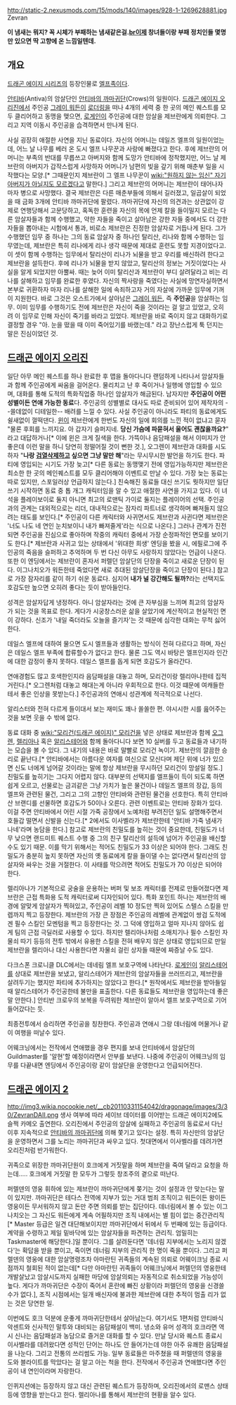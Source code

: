 http://static-2.nexusmods.com/15/mods/140/images/928-1-1269628881.jpg
Zevran


'''이 냄새는 뭐지? 꼭 시체가 부패하는 냄새같은걸.[[br]]이제 창녀들이랑 부패 정치인들 몇명만 있으면 딱 고향에 온 느낌일텐데.'''

== 개요 ==
[[드래곤 에이지 시리즈]]의 등장인물로 [[엘프(드래곤 에이지)|엘프]]족이다.

[[안티바]](Antiva)의 암살단인 [[안티바의 까마귀단]](Crows)의 일원이다. [[드래곤 에이지 오리진]]에서 주인공 [[그레이 워든]]이 [[로더링]]을 떠나 4개의 세력 중 한 곳의 메인 퀘스트를 모두 클리어하고 동맹을 맺으면, [[로게인]]이 주인공에 대한 암살을 제브란에게 의뢰한다. 그리고 지역 이동시 주인공을 습격하면서 만나게 된다.

사실 굉장히 애절한 사연을 지닌 동료이다. 자신의 어머니는 데일즈 엘프의 일원이었는데, 어느 날 나무를 베러 온 도시 엘프 나무꾼과 사랑에 빠졌다고 한다. 후에 제브란의 어머니는 부족의 반대를 무릅쓰고 아버지와 함께 도망가 안티바에 정착했지만, 어느 날 제브란의 아버지가 갑작스럽게 사망하자 어머니가 남편의 빚을 갚기 위해 매춘부 일을 시작했다는 모양.[* 그때문인지 제브란이 그 엘프 나무꾼이 [[wiki:"원하지 않는 임신" 자기 아버지가 아닐지도 모르겠다]]고 말한다.] 그리고 제브란의 어머니는 제브란이 태어나자마자 병으로 사망했다. 결국 제브란은 다른 매춘부들에 의해서 길러졌고, 일곱살이 되었을 때 금화 3개에 안티바 까마귀단에 팔렸다. 까마귀단에 자신의 의견과는 상관없이 강제로 연행당해서 고문당하고, 혹독한 훈련을 자신의 목에 언제 칼을 들이밀지 모르는 다른 암살자들과 함께 수행했고, 약한 자들을 죽이고 살아남은 강한 자들 중에서도 더 강한 자들을 뽑아내는 시험에서 통과, 비로소 제브란은 진정한 암살자로 거듭나게 된다. 그가 수행했던 임무 중 하나는 그의 동료 암살자 중 하나인 탈리산, 리나와 함께 수행하는 임무였는데, 제브란은 특히 리나에게 리나 생각 때문에 제대로 훈련도 못할 지경이었다고. 이 셋이 함께 수행하는 임무에서 탈리산이 리나가 뇌물을 받고 우리를 배신하려 한다고 제브란을 설득한다. 후에 리나가 뇌물을 받지 않았고, 탈리산의 정보는 거짓이었다는 사실을 알게 되었지만 아뿔싸. 때는 늦어 이미 탈리산과 제브란이 부디 살려달라고 비는 리나를 살해하고 임무를 완료한 후였다. 자신의 짝사랑을 죽였다는 사실에 망연자실하면서 본부로 귀환하자 마자 리나를 살해한 일에 속죄하고자 거의 자살에 가까운 임무에 기꺼이 지원한다. 바로 그것은 오스트가에서 살아남은 [[그레이 워든]], 즉 '''주인공'''을 암살하는 임무. 이미 임무를 수행하기도 전에 제브란은 자신이 죽을 것이라는 걸 알고 있었고, 오히려 이 임무로 인해 자신이 죽기를 바라고 있었다. 제브란을 바로 죽이지 않고 대화하기로 결정할 경우 "아. 눈을 떴을 때 이미 죽어있기를 바랬는데." 라고 장난스럽게 툭 던지는 말은 진심이었던 것.

== [[드래곤 에이지 오리진]] ==
일단 아무 메인 퀘스트를 하나 완료한 후 맵을 돌아다니다 랜덤하게 나타나서 암살자들과 함께 주인공에게 싸움을 걸어온다. 물리치고 난 후 죽이거나 일행에 영입할 수 있으며, 대화를 통해 도적의 특화직업중 하나인 암살자가 해금된다. 남자지만 '''주인공이 어떤 성별이든 연애 가능한 동료'''다. 주인공의 성별별로 대사도 따로 준비되어 있어 제작자의 --쓸데없이 디테일한-- 배려를 느낄 수 있다. 사실 주인공이 아니라도 파티의 동료에게도 쉴새없이 껄떡댄다. [[윈]]이 제브란에게 한번도 자신의 일에 회의를 느낀 적이 없냐고 묻자 "물론 후회를 느끼지요. 아 갑자기 슬퍼지네. '''당신 가슴에 파묻혀서 울어도 괜찮을까요?'''" 라고 대답하거나[* 이에 윈은 크게 질색을 한다. 가뜩이나 음담패설을 해서 이미지가 안좋은데 이런 말을 하니 당연히 정떨어질 것이 뻔한 것.], 오그렌이 제브란과 대화를 시도하자 "'''나랑 [[검열삭제]]하고 싶으면 그냥 말만 해'''"라는 무시무시한 발언을 하기도 한다. 파티에 영입되는 시기도 가장 늦고[* 다른 동료는 동맹맺기 전에 영입가능하지만 제브란은 최소한 한 곳의 메인퀘스트를 모두 클리어해야 이벤트로 만날 수 있다. 가장 늦는 동료는 따로 있지만, 스포일러상 언급하지 않는다.] 친숙해진 동료들 대신 쓰기도 뭣하지만 일단 쓰기 시작하면 동료 중 톱 개그 캐릭터임을 알 수 있고 애절한 사연을 가지고 있다. 이 녀석을 플레이보이로 둘지 아니면 최고의 로맨틱 가이로 둘지는 플레이어의 선택. 주인공과의 관계는 대외적으로는 리더, 대내적으로는 잠자리 파트너로 생각하며 빠져들지 않으려는 태도를 보인다.[* 주인공이 다른 캐릭터와 사귀면서도 제브란과 사귄다면 제브란은 '너도 나도 네 연인 눈치보이니 내가 빠져줄게'라는 식으로 나온다.] 그러나 관계가 진전되면 주인공을 진심으로 좋아하며 작중의 캐릭터 중에서 가장 순정파적인 면모를 보이기도 한다.[* 제브란과 사귀고 있는 상태에서 '위대한 희생' 엔딩을 봤을 시, 에필로그에 주인공의 죽음을 슬퍼하고 추억하며 두 번 다신 아무도 사랑하지 않았다는 언급이 나온다. 또한 이 엔딩에서는 제브란이 혼자서 퍼렐던 암살단의 단장을 죽이고 새로운 단장이 된다. 이그나치오가 워든한테 죽었다면 새로 추대된 암살단장을 죽이고 단장이 된다.] 참고로 가장 잠자리를 같이 하기 쉬운 동료다. 심지어 '''내가 널 강간해도 될까?'''라는 선택지도 호감도만 높으면 오히려 좋다는 듯이 받아들인다.

성격은 암살자답게 냉정하다. 아니 암살자라는 것에 큰 자부심을 느끼며 최고의 암살자가 되는 것을 목표로 한다. 게다가 시궁창스러운 삶을 살았기에 계산적이고 현실적인 면이 강하다. 신조가 '내일 죽더라도 오늘을 즐기자'는 것 때문에 심각한 대화는 무척 싫어한다. 

데일스 엘프에 대하여 물으면 도시 엘프들과 생활하는 방식이 전혀 다르다고 하며, 자신은 데일스 엘프 부족에 합류할수가 없다고 한다. 물론 그도 역시 바탕은 엘프인지라 인간에 대한 감정이 좋지 못하다. 데일스 엘프를 돕게 되면 호감도가 올라간다.

연애경험도 많고 호색한인지라 음담패설을 대놓고 하며, 모리건이랑 렐리아나한테 집적거린다.[* 오그렌처럼 대놓고 해대는게 아니라 우회적으로 한다. 이것 떄문에 여캐들한테서 좋은 인상을 못받는다.] 주인공과의 연애시 성관계에 적극적으로 나선다.

알리스터와 전혀 다르게 들이대서 보는 재미도 꽤나 쏠쏠한 편. 야시시한 시를 읊어주는 것을 보면 웃을 수 밖에 없다.  

동료 대화 중 [[wiki:"모리건(드래곤 에이지)" 모리건]]을 넣은 상태로 제브란과 함께 [[오그렌]], [[렐리아나]] 혹은 [[알리스테어]]와 함께 돌아다니다 보면 10 실버를 두고 동료들과 내기하는 모습을 볼 수 있다. 그 내기의 내용은 바로 말빨로 모리건 녹이기. 제브란의 깔끔한 승리로 끝난다.[* 안티바에서는 아름다운 여자를 여신으로 모신다며 제단 위에 너가 있으면 신도 너에게 넘어갈 것이라는 말에 항상 제브란을 무시하던 모리건이 망설일 정도.] 친밀도를 높히기는 그다지 어렵지 않다. 대부분의 선택지를 엘프들이 득이 되도록 하면 쉽게 오르고, 선물로는 금괴같은 그냥 가치가 높은 물건이나 데일즈 엘프의 장갑, 등의 엘프와 관련된 물건, 그리고 그의 고향인 안티바와 관련된 물건을 선호한다. 특히 안티바산 브랜디를 선물하면 호감도가 50이나 오른다. 관련 이벤트로는 안티바 장화가 있다. 이걸 주면 안티바에서 어린 시절 가죽 공장에서 노예처럼 부려진던 일도 설명해주면서 호들갑 떨면서 신발을 신는다.[* 2에서도 이사벨라가 제브란한테 '안티바 가죽 냄새가 나네'라며 농담을 한다.] 참고로 제브란의 친밀도를 높히는 것이 중요한데, 친밀도가 너무 낮으면 랜드미트 퀘스트 수행 중 그의 친구 탈리산의 설득에 넘어가 주인공을 배신할 수도 있기 때문. 이를 막기 위해서는 적어도 친밀도가 33 이상은 되어야 한다. 그래도 친밀도가 충분히 높지 못하면 자신의 옛 동료에게 칼을 들이댈 수는 없다면서 탈리산의 암살자와 싸우는 것을 거절한다. 이 사태를 막으려면 적어도 친밀도가 70 이상은 되어야 한다.

렐리아나가 기본적으로 궁술을 운용하는 버퍼 및 보조 캐릭터를 전제로 만들어졌다면 제브란은 근접 특화용 도적 캐릭터로써 디자인되어 있다. 특화 포인트 하나는 제브란의 배경에 알맞게 암살자가 찍혀있고, 주인공이 레벨 10 정도만 찍혀 있어도 스텔스 스킬을 만렙까지 찍고 등장한다. 제브란의 가장 큰 장점은 주인공의 레벨에 관계없이 쌍검 도적에겐 필수 스킬인 모멘텀을 찍고 등장한다는 것. 그 덕에 영입하고 얼마 지나지 않아도 쉽게 팀의 근접 극딜러로 사용할 수 있다. 하지만 렐리아나처럼 소매치기나 필수 스킬인 자물쇠 따기 등등의 전투 밖에서 유용한 스킬을 전혀 배우지 않은 상태로 영입되므로 만일 제브란을 렐리아나 대신 사용한다면 자물쇠 걸린 상자들 때문에 짜증날 수도 있다.

다크스폰 크로니클 DLC에서는 데네림 엘프 보호구역에 나타난다. [[로게인]]이 [[알리스테어]]를 상대로 제브란을 보냈고, 알리스테어가 제브란의 암살자들을 쓰러뜨리고, 제브란을 살려두기는 했지만 파티에 추가하지는 않았다고 한다.[* 원작에서도 제브란을 받아들일때 알리스테어가 주인공한테 불만을 표출한다. 다른 동료들도 제브란을 영입하는데 좋은 말 안한다.] 안티반 크로우의 보복을 두려워한 제브란이 알아서 엘프 보호구역으로 기어들어갔다는 듯.

최종전투에서 승리하면 주인공을 칭찬한다. 주인공과 연애시 그랑 데너림에 머물거나 같이 여행을 떠날수 있다.

어웨크닝에서는 전작에서 연애했을 경우 편지를 보내 안티바에서 암살단의 Guildmaster를 '알현'할 예정이라면서 안부를 보낸다. 나중에 주인공이 어웨크닝의 임무를 다끝내면 엔딩에서 주인공이랑 같이 암살단을 운영한다고 언급되어진다.

== [[드래곤 에이지 2]] ==
http://img3.wikia.nocookie.net/__cb20110331154042/dragonage/images/3/30/ZevranDAII.png
생사 여부에 따라 세이브 데이터를 이어받는 드래곤 에이지2에도 슬쩍 카메오 출연한다. 오리진에서 주인공의 암살에 실패하고 주인공의 동료로서 다닌 이후 지속적으로 [[안티바의 까마귀단]]에 의해 쫓기고 있다는 설정. 특히 자신만의 암살단을 운영하면서 그를 노리는 까마귀단과 싸우고 있다. 첫대면에서 이사벨라를 데려가면 오리진처럼 반가워한다. 

귀족으로 위장한 까마귀단원이 호크에게 거짓말을 하며 제브란을 죽여 달라고 요청을 하는데..... 호크에게 거짓말 한 모두가 그렇듯 창조주의 곁으로 떠난다.

퍼렐덴의 영웅 휘하에 있는 제브란이 까마귀단에게 쫒기는 것이 설정과 안 맞는다는 말이 있지만. 까마귀단은 테다스 전역에 지부가 있는 거대 범죄 조직이고 워든이든 왕이든 영웅이든 무서워하지 않고 돈만 주면 의뢰를 받는 집단이다. 데너림에서 볼 수 있는 이그나치오는 그 자신도 워든에게 계속 어필하지만 조직 내에서는 별 힘이 없는 중간관리직[* Master 등급은 일견 대단해보이지만 까마귀단에서 뒤에서 두 번째에 있는 등급이다. 계약을 수령하고 제일 밑바닥에 있는 암살자들을 파견하는 관리직. 엄밀히는 Taskmaster에 해당한다.]일 뿐이다. 그를 살려둔다면 '데너림 지부에서는 노리지 않겠다'는 확답을 받을 뿐이고, 죽이면 데너림 지부의 관리직 한 명이 죽을 뿐이다. 그리고 퍼렐덴의 영웅에 대한 암살명령조차 아마란틴 귀족들의 계속된 의뢰로 어웨이크닝 종료 시점까지 철회된 적이 없는데[* 다만 아마란틴 귀족들이 어웨크닝에서 퍼렐던의 영웅한테 개발살났고 암살시도까지 실패한 마당에 암살의뢰는 자동적으로 취소되었을 가능성이 높다. 게다가 까마귀단은 수장이 죽어서 혼란에 빠진 상황이라 퍼렐던의 영웅을 신경쓸수가 없다.], 조직 시점에서는 일개 배신자에 불과한 제브란에 대한 추적이 멈출 리가 없는 것은 당연한 일.

이번에도 호크 덕분에 운좋게 까마귀단한테서 살아남는다. 여기서도 1편처럼 안티바식 악센트와 신사적인 말투와 대비되는 음담패설이 백미. 냉소와 유머 성격의 호크라면 역시 신나는 음담패설과 농담으로 즐거운 대화를 할 수 있다. 만날 당시와 퀘스트 종료시 이사벨라를 데려왔다면 성적인 단어는 하나도 안 들어가는데 야한 아주 유쾌한 음담패설을 나눈다. 그리고 전통의 쓰리썸도 가능. 일부 동료들은 마주쳤을 때 퍼렐덴의 영웅을 도와 블라이트를 막았다는 걸 알고 아는 척을 한다. 전작에서 주인공과 연애했다면 주인공이 내 연인이라며 자랑한다.

인퀴지션에는 등장하지 않고 대신 관련된 퀘스트가 등장하며, 오리진에서의 로맨스 상태 등에 영향을 받는다고 한다. 렐리아나를 통해서 제브란의 현황을 알수 있다.

